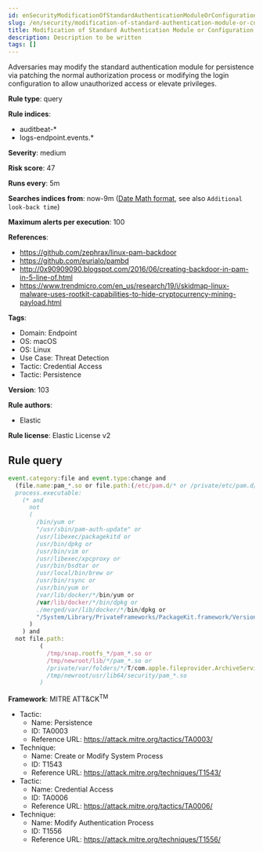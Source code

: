 ```yaml
---
id: enSecurityModificationOfStandardAuthenticationModuleOrConfiguration
slug: /en/security/modification-of-standard-authentication-module-or-configuration
title: Modification of Standard Authentication Module or Configuration
description: Description to be written
tags: []
---
```


<div id="modification-of-standard-authentication-module-or-configuration"></div>

Adversaries may modify the standard authentication module for persistence via patching the normal authorization process or modifying the login configuration to allow unauthorized access or elevate privileges.

**Rule type**: query

**Rule indices**: 

* auditbeat-*
* logs-endpoint.events.*

**Severity**: medium

**Risk score**: 47

**Runs every**: 5m

**Searches indices from**: now-9m ([Date Math format](((ref))/common-options.html#date-math), see also <DocLink id="enSecurityRulesUiCreate" section="set-the-rules-schedule">`Additional look-back time`</DocLink>)

**Maximum alerts per execution**: 100

**References**: 

* https://github.com/zephrax/linux-pam-backdoor
* https://github.com/eurialo/pambd
* http://0x90909090.blogspot.com/2016/06/creating-backdoor-in-pam-in-5-line-of.html
* https://www.trendmicro.com/en_us/research/19/i/skidmap-linux-malware-uses-rootkit-capabilities-to-hide-cryptocurrency-mining-payload.html

**Tags**: 

* Domain: Endpoint
* OS: macOS
* OS: Linux
* Use Case: Threat Detection
* Tactic: Credential Access
* Tactic: Persistence

**Version**: 103

**Rule authors**: 

* Elastic

**Rule license**: Elastic License v2

## Rule query

```js
event.category:file and event.type:change and
  (file.name:pam_*.so or file.path:(/etc/pam.d/* or /private/etc/pam.d/* or /usr/lib64/security/*)) and
  process.executable:
    (* and
      not
      (
        /bin/yum or
        "/usr/sbin/pam-auth-update" or
        /usr/libexec/packagekitd or
        /usr/bin/dpkg or
        /usr/bin/vim or
        /usr/libexec/xpcproxy or
        /usr/bin/bsdtar or
        /usr/local/bin/brew or
        /usr/bin/rsync or
        /usr/bin/yum or
        /var/lib/docker/*/bin/yum or
        /var/lib/docker/*/bin/dpkg or
        ./merged/var/lib/docker/*/bin/dpkg or
        "/System/Library/PrivateFrameworks/PackageKit.framework/Versions/A/XPCServices/package_script_service.xpc/Contents/MacOS/package_script_service"
      )
    ) and
  not file.path:
         (
           /tmp/snap.rootfs_*/pam_*.so or
           /tmp/newroot/lib/*/pam_*.so or
           /private/var/folders/*/T/com.apple.fileprovider.ArchiveService/TemporaryItems/*/lib/security/pam_*.so or
           /tmp/newroot/usr/lib64/security/pam_*.so
         )

```

**Framework**: MITRE ATT&CK<sup>TM</sup>

* Tactic:
    * Name: Persistence
    * ID: TA0003
    * Reference URL: https://attack.mitre.org/tactics/TA0003/
* Technique:
    * Name: Create or Modify System Process
    * ID: T1543
    * Reference URL: https://attack.mitre.org/techniques/T1543/
* Tactic:
    * Name: Credential Access
    * ID: TA0006
    * Reference URL: https://attack.mitre.org/tactics/TA0006/
* Technique:
    * Name: Modify Authentication Process
    * ID: T1556
    * Reference URL: https://attack.mitre.org/techniques/T1556/

